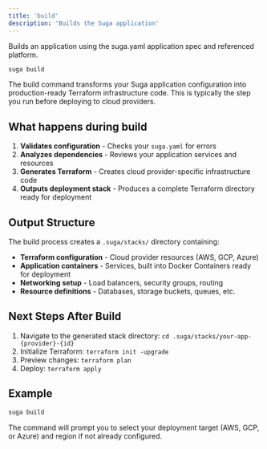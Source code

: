 ```yaml
---
title: 'build'
description: 'Builds the Suga application'
---
```


Builds an application using the suga.yaml application spec and referenced platform.

```bash
suga build
```

The build command transforms your Suga application configuration into production-ready Terraform infrastructure code. This is typically the step you run before deploying to cloud providers.

## What happens during build

1. **Validates configuration** - Checks your `suga.yaml` for errors
2. **Analyzes dependencies** - Reviews your application services and resources
3. **Generates Terraform** - Creates cloud provider-specific infrastructure code
4. **Outputs deployment stack** - Produces a complete Terraform directory ready for deployment

## Output Structure

The build process creates a `.suga/stacks/` directory containing:
- **Terraform configuration** - Cloud provider resources (AWS, GCP, Azure)
- **Application containers** - Services, built into Docker Containers ready for deployment  
- **Networking setup** - Load balancers, security groups, routing
- **Resource definitions** - Databases, storage buckets, queues, etc.

## Next Steps After Build

1. Navigate to the generated stack directory: `cd .suga/stacks/your-app-{provider}-{id}`
2. Initialize Terraform: `terraform init -upgrade`
3. Preview changes: `terraform plan`
4. Deploy: `terraform apply`

## Example

```bash
suga build
```

The command will prompt you to select your deployment target (AWS, GCP, or Azure) and region if not already configured.